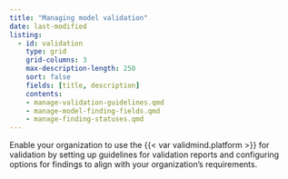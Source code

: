 ```yaml
---
title: "Managing model validation"
date: last-modified
listing:
  - id: validation
    type: grid
    grid-columns: 3
    max-description-length: 250
    sort: false
    fields: [title, description]
    contents:
    - manage-validation-guidelines.qmd
    - manage-model-finding-fields.qmd
    - manage-finding-statuses.qmd
---
```


Enable your organization to use the {{< var validmind.platform >}} for validation by setting up guidelines for validation reports and configuring options for findings to align with your organization's requirements.

:::{#validation}
:::
